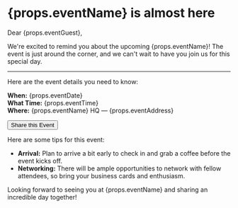# {props.eventName} is almost here

Dear {props.eventGuest},

We're excited to remind you about the upcoming {props.eventName}! The event is just around the corner, and we can't wait to have you join us for this special day.

---

Here are the event details you need to know:

**When:** {props.eventDate}  
**What Time:** {props.eventTime}  
**Where:** {props.eventName} HQ — {props.eventAddress}

<Button fullWidth href="#">Share this Event</Button>

Here are some tips for this event:

- **Arrival:** Plan to arrive a bit early to check in and grab a coffee before the event kicks off.
- **Networking:** There will be ample opportunities to network with fellow attendees, so bring your business cards and enthusiasm.

Looking forward to seeing you at {props.eventName} and sharing an incredible day together!